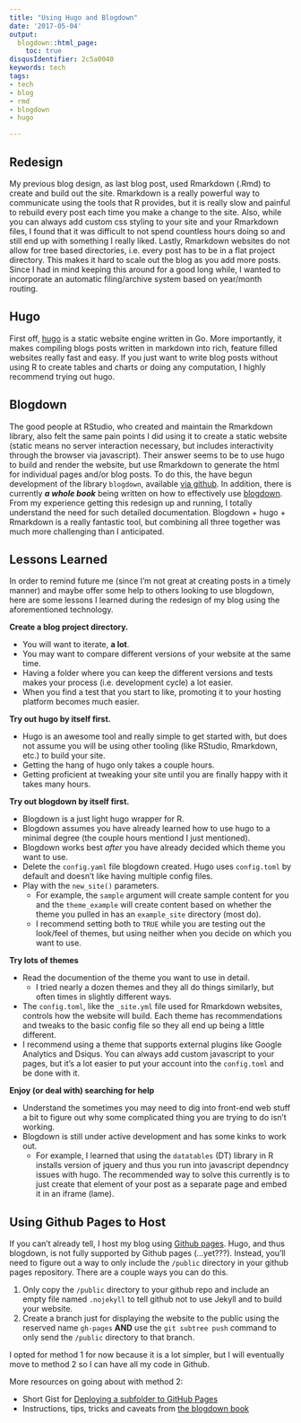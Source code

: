 ```yaml
---
title: "Using Hugo and Blogdown"
date: '2017-05-04'
output:
  blogdown::html_page:
    toc: true
disqusIdentifier: 2c5a0040
keywords: tech
tags:
- tech
- blog
- rmd
- blogdown
- hugo

---
```


## Redesign

My previous blog design, as last blog post, used Rmarkdown (.Rmd) to create and build out the site. Rmarkdown is a really powerful way to communicate using the tools that R provides, but it is really slow and painful to rebuild every post each time you make a change to the site. Also, while you can always add custom css styling to your site and your Rmarkdown files, I found that it was difficult to not spend countless hours doing so and still end up with something I really liked. Lastly, Rmarkdown websites do not allow for tree based directories, i.e. every post has to be in a flat project directory. This makes it hard to scale out the blog as you add more posts. Since I had in mind keeping this around for a good long while, I wanted to incorporate an automatic filing/archive system based on year/month routing. 

## Hugo

First off, [hugo](https://gohugo.io/) is a static website engine written in Go. More importantly, it makes compiling blogs posts written in markdown into rich, feature filled websites really fast and easy. If you just want to write blog posts without using R to create tables and charts or doing any computation, I highly recommend trying out hugo.

## Blogdown

The good people at RStudio, who created and maintain the Rmarkdown library, also felt the same pain points I did using it to create a static website (static means no server interaction necessary, but includes interactivity through the browser via javascript). Their answer seems to be to use hugo to build and render the website, but use Rmarkdown to generate the html for individual pages and/or blog posts. To do this, the have begun development of the library `blogdown`, available [via github](https://github.com/rstudio/blogdown). In addition, there is currently **_a whole book_** being written on how to effectively use [blogdown](https://bookdown.org/yihui/blogdown/). From my experience getting this redesign up and running, I totally understand the need for such detailed documentation. Blogdown + hugo + Rmarkdown is a really fantastic tool, but combining all three together was much more challenging than I anticipated. 

## Lessons Learned

In order to remind future me (since I'm not great at creating posts in a timely manner) and maybe offer some help to others looking to use blogdown, here are some lessons I learned during the redesign of my blog using the aforementioned technology.

**Create a blog project directory.**

  + You will want to iterate, **a lot**.
  + You may want to compare different versions of your website at the same time. 
  + Having a folder where you can keep the different versions and tests makes your process (i.e. development cycle) a lot easier. 
  + When you find a test that you start to like, promoting it to your hosting platform becomes much easier.

**Try out hugo by itself first.**

  + Hugo is an awesome tool and really simple to get started with, but does not assume you will be using other tooling (like RStudio, Rmarkdown, etc.) to build your site.
  + Getting the hang of hugo only takes a couple hours.
  + Getting proficient at tweaking your site until you are finally happy with it takes many hours.

**Try out blogdown by itself first.**

  + Blogdown is a just light hugo wrapper for R.
  + Blogdown assumes you have already learned how to use hugo to a minimal degree (the couple hours mentiond I just mentioned).
  + Blogdown works best *after* you have already decided which theme you want to use.
  + Delete the `config.yaml` file blogdown created. Hugo uses `config.toml` by default and doesn't like having multiple config files. 
  + Play with the `new_site()` parameters. 
    - For example, the `sample` argument will create sample content for you and the `theme_example` will create content based on whether the theme you pulled in has an `example_site` directory (most do).
    - I recommend setting both to `TRUE` while you are testing out the look/feel of themes, but using neither when you decide on which you want to use.

**Try lots of themes**

  + Read the documention of the theme you want to use in detail.
    - I tried nearly a dozen themes and they all do things similarly, but often times in slightly different ways.
  + The `config.toml`, like the `_site.yml` file used for Rmarkdown websites, controls how the website will build. Each theme has recommendations and tweaks to the basic config file so they all end up being a little different. 
  + I recommend using a theme that supports external plugins like Google Analytics and Dsiqus. You can always add custom javascript to your pages, but it's a lot easier to put your account into the `config.toml` and be done with it.

**Enjoy (or deal with) searching for help**

  + Understand the sometimes you may need to dig into front-end web stuff a bit to figure out why some complicated thing you are trying to do isn't working.
  + Blogdown is still under active development and has some kinks to work out.
    - For example, I learned that using the `datatables` (DT) library in R installs version of jquery and thus you run into javascript dependncy issues with hugo. The recommended way to solve this currently is to just create that element of your post as a separate page and embed it in an iframe (lame).


## Using Github Pages to Host

If you can't already tell, I host my blog using [Github pages](https://pages.github.com/). Hugo, and thus blogdown, is not fully supported by Github pages (...yet???). Instead, you'll need to figure out a way to only include the `/public` directory in your github pages repository. There are a couple ways you can do this.

1. Only copy the `/public` directory to your github repo and include an empty file named `.nojekyll` to tell github not to use Jekyll and to build your website.
2. Create a branch just for displaying the website to the public using the reserved name `gh-pages` **AND** use the `git subtree push` command to only send the `/public` directory to that branch. 

I opted for method 1 for now because it is a lot simpler, but I will eventually move to method 2 so I can have all my code in Github.

More resources on going about with method 2:

  + Short Gist for [Deploying a subfolder to GitHub Pages](https://gist.github.com/cobyism/4730490)
  + Instructions, tips, tricks and caveats from [the blogdown book](https://bookdown.org/yihui/blogdown/github-pages.html)
